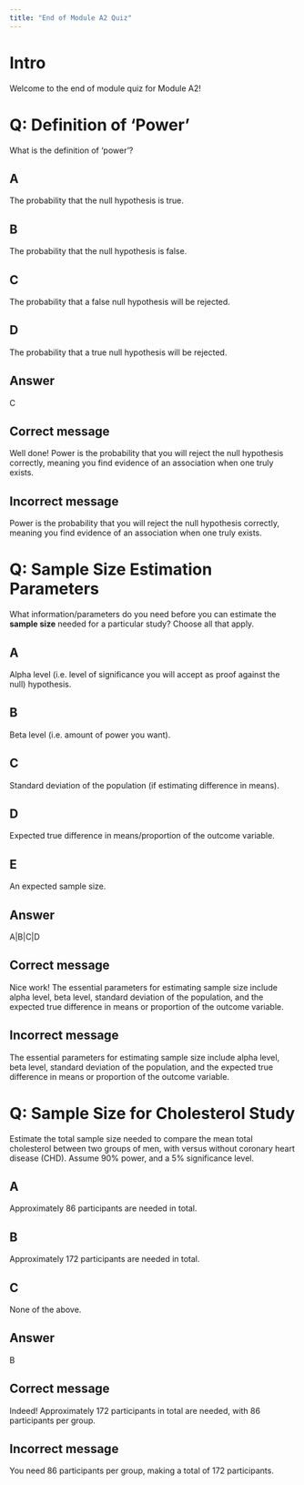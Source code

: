 ```yaml
---
title: "End of Module A2 Quiz"
---
```


# Intro 

Welcome to the end of module quiz for Module A2!

# Q: Definition of 'Power'

What is the definition of 'power'?

## A

The probability that the null hypothesis is true.

## B

The probability that the null hypothesis is false.

## C

The probability that a false null hypothesis will be rejected.

## D

The probability that a true null hypothesis will be rejected.

## Answer

C

## Correct message

Well done! Power is the probability that you will reject the null hypothesis correctly, meaning you find evidence of an association when one truly exists.

## Incorrect message

Power is the probability that you will reject the null hypothesis correctly, meaning you find evidence of an association when one truly exists.

# Q: Sample Size Estimation Parameters

What information/parameters do you need before you can estimate the **sample size** needed for a particular study? Choose all that apply.

## A

Alpha level (i.e. level of significance you will accept as proof against the null) hypothesis.

## B

Beta level (i.e. amount of power you want).

## C

Standard deviation of the population (if estimating difference in means).

## D

Expected true difference in means/proportion of the outcome variable.

## E

An expected sample size.

## Answer

A|B|C|D

## Correct message

Nice work! The essential parameters for estimating sample size include alpha level, beta level, standard deviation of the population, and the expected true difference in means or proportion of the outcome variable.

## Incorrect message

The essential parameters for estimating sample size include alpha level, beta level, standard deviation of the population, and the expected true difference in means or proportion of the outcome variable.


# Q: Sample Size for Cholesterol Study

Estimate the total sample size needed to compare the mean total cholesterol between two groups of men, with versus without coronary heart disease (CHD). Assume 90% power, and a 5% significance level.

## A

Approximately 86 participants are needed in total.

## B

Approximately 172 participants are needed in total.

## C

None of the above.

## Answer

B

## Correct message

Indeed! Approximately 172 participants in total are needed, with 86 participants per group.

## Incorrect message

You need 86 participants per group, making a total of 172 participants.


